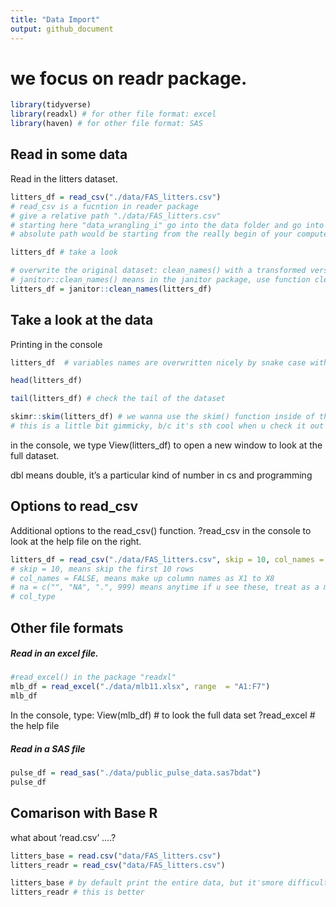 ```yaml
---
title: "Data Import"
output: github_document
---
```


# we focus on readr package.

```r
library(tidyverse)
library(readxl) # for other file format: excel
library(haven) # for other file format: SAS

```

## Read in some data

Read in the litters dataset.

```r
litters_df = read_csv("./data/FAS_litters.csv") 
# read_csv is a fucntion in reader package
# give a relative path "./data/FAS_litters.csv"
# starting here "data_wrangling_i" go into the data folder and go into fas litters.csv
# absolute path would be starting from the really begin of your computer, says the desktop

litters_df # take a look

# overwrite the original dataset: clean_names() with a transformed version
# janitor::clean_names() means in the janitor package, use function clean_names(); or we can load the package by library(janitor), but we're not, b/c clean_names() is the only function we use.
litters_df = janitor::clean_names(litters_df)

```

## Take a look at the data

Printing in the console

```r
litters_df  # variables names are overwritten nicely by snake case with no special characters

```

```r
head(litters_df)
```

```r
tail(litters_df) # check the tail of the dataset
```

```r
skimr::skim(litters_df) # we wanna use the skim() function inside of the package "skimr"
# this is a little bit gimmicky, b/c it's sth cool when u check it out and then u almost end up never use it in practice
```

in the console, we type View(litters_df) to open a new window to look at the full dataset.

dbl means double, it's a particular kind of number in cs and programming

## Options to read_csv
Additional options to the read_csv() function.
?read_csv in the console to look at the help file on the right.

```r
litters_df = read_csv("./data/FAS_litters.csv", skip = 10, col_names = FALSE) 
# skip = 10, means skip the first 10 rows
# col_names = FALSE, means make up column names as X1 to X8 
# na = c("", "NA", ".", 999) means anytime if u see these, treat as a missing value
# col_type
```

## Other file formats

##### Read in an excel file.

```r
#read_excel() in the package "readxl"
mlb_df = read_excel("./data/mlb11.xlsx", range  = "A1:F7") 
mlb_df
```

In the console, type:
View(mlb_df) # to look the full data set
?read_excel # the help file

##### Read in a SAS file

```r
pulse_df = read_sas("./data/public_pulse_data.sas7bdat")
pulse_df
```

## Comarison with Base R

what about 'read.csv' ....?

```r
litters_base = read.csv("data/FAS_litters.csv")
litters_readr = read_csv("data/FAS_litters.csv")

litters_base # by default print the entire data, but it'smore difficult to look at
litters_readr # this is better

```


